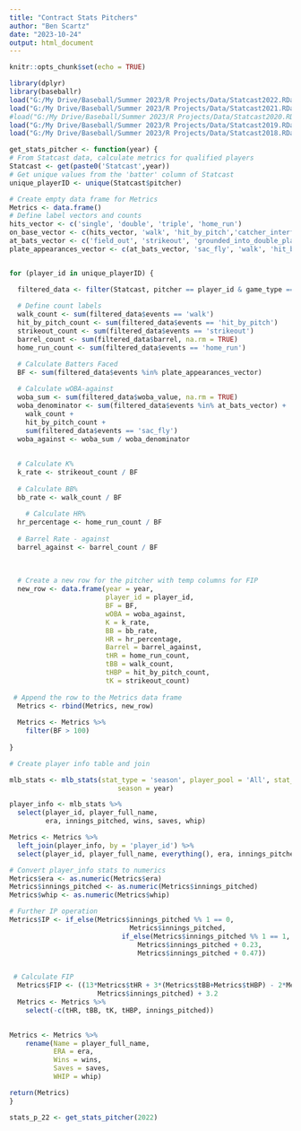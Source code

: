 ---
title: "Contract Stats Pitchers"
author: "Ben Scartz"
date: "2023-10-24"
output: html_document
---

```{r setup, include=FALSE}
knitr::opts_chunk$set(echo = TRUE)
```

```{r warning=FALSE}
library(dplyr)
library(baseballr)
load("G:/My Drive/Baseball/Summer 2023/R Projects/Data/Statcast2022.RData")
load("G:/My Drive/Baseball/Summer 2023/R Projects/Data/Statcast2021.RData")
#load("G:/My Drive/Baseball/Summer 2023/R Projects/Data/Statcast2020.RData")
load("G:/My Drive/Baseball/Summer 2023/R Projects/Data/Statcast2019.RData")
load("G:/My Drive/Baseball/Summer 2023/R Projects/Data/Statcast2018.RData")

```


```{r}
get_stats_pitcher <- function(year) {
# From Statcast data, calculate metrics for qualified players
Statcast <- get(paste0('Statcast',year))
# Get unique values from the 'batter' column of Statcast
unique_playerID <- unique(Statcast$pitcher)

# Create empty data frame for Metrics
Metrics <- data.frame()
# Define label vectors and counts
hits_vector <- c('single', 'double', 'triple', 'home_run')
on_base_vector <- c(hits_vector, 'walk', 'hit_by_pitch','catcher_interf')
at_bats_vector <- c('field_out', 'strikeout', 'grounded_into_double_play', 'fielders_choice', 'fielders_choice_out', 'triple_play', 'strikeout_double_play', 'double_play', 'field_error', 'force_out', hits_vector)
plate_appearances_vector <- c(at_bats_vector, 'sac_fly', 'walk', 'hit_by_pitch', 'sac_bunt', 'sac_bunt_double_play', 'sac_fly_double_play', 'catcher_interf')


for (player_id in unique_playerID) {

  filtered_data <- filter(Statcast, pitcher == player_id & game_type == 'R')
  
  # Define count labels
  walk_count <- sum(filtered_data$events == 'walk')
  hit_by_pitch_count <- sum(filtered_data$events == 'hit_by_pitch')
  strikeout_count <- sum(filtered_data$events == 'strikeout')
  barrel_count <- sum(filtered_data$barrel, na.rm = TRUE)
  home_run_count <- sum(filtered_data$events == 'home_run')

  # Calculate Batters Faced
  BF <- sum(filtered_data$events %in% plate_appearances_vector)
  
  # Calculate wOBA-against
  woba_sum <- sum(filtered_data$woba_value, na.rm = TRUE)
  woba_denominator <- sum(filtered_data$events %in% at_bats_vector) +
    walk_count +
    hit_by_pitch_count +
    sum(filtered_data$events == 'sac_fly')
  woba_against <- woba_sum / woba_denominator
          
  
  # Calculate K%
  k_rate <- strikeout_count / BF
  
  # Calculate BB%
  bb_rate <- walk_count / BF
  
    # Calculate HR%
  hr_percentage <- home_run_count / BF
  
  # Barrel Rate - against
  barrel_against <- barrel_count / BF
  
  
  
  # Create a new row for the pitcher with temp columns for FIP
  new_row <- data.frame(year = year,
                        player_id = player_id,
                        BF = BF,
                        wOBA = woba_against,
                        K = k_rate,
                        BB = bb_rate,
                        HR = hr_percentage,
                        Barrel = barrel_against,
                        tHR = home_run_count,
                        tBB = walk_count,
                        tHBP = hit_by_pitch_count,
                        tK = strikeout_count)
  
 # Append the row to the Metrics data frame
  Metrics <- rbind(Metrics, new_row)
  
  Metrics <- Metrics %>%
    filter(BF > 100)
                        
}

# Create player info table and join

mlb_stats <- mlb_stats(stat_type = 'season', player_pool = 'All', stat_group = 'pitching',
                           season = year)

player_info <- mlb_stats %>%
  select(player_id, player_full_name,
         era, innings_pitched, wins, saves, whip)

Metrics <- Metrics %>%
  left_join(player_info, by = 'player_id') %>%
  select(player_id, player_full_name, everything(), era, innings_pitched, wins, saves, whip)

# Convert player_info stats to numerics
Metrics$era <- as.numeric(Metrics$era)
Metrics$innings_pitched <- as.numeric(Metrics$innings_pitched)
Metrics$whip <- as.numeric(Metrics$whip)

# Further IP operation
Metrics$IP <- if_else(Metrics$innings_pitched %% 1 == 0,
                              Metrics$innings_pitched, 
                            if_else(Metrics$innings_pitched %% 1 == 1,
                                Metrics$innings_pitched + 0.23,
                                Metrics$innings_pitched + 0.47))


 # Calculate FIP
  Metrics$FIP <- ((13*Metrics$tHR + 3*(Metrics$tBB+Metrics$tHBP) - 2*Metrics$tK) /
                      Metrics$innings_pitched) + 3.2
  Metrics <- Metrics %>%
    select(-c(tHR, tBB, tK, tHBP, innings_pitched))
          

Metrics <- Metrics %>%
    rename(Name = player_full_name,
           ERA = era,
           Wins = wins,
           Saves = saves,
           WHIP = whip)

return(Metrics)
}

stats_p_22 <- get_stats_pitcher(2022) 

```

